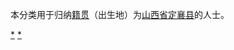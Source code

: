 {{Catnav|頁面分類|各種主題的頁面分類|依中国各省来作的分类|各地中国人|山西人|忻州人}}
{{Catnav|頁面分類|人物|各國人物|中国人|各地中国人|山西人|忻州人}}

本分类用于归纳[[籍贯|籍贯]]（出生地）为[[山西省|山西省]][[定襄县|定襄县]]的人士。

[[Category:忻州人|*]]
[[Category:定襄县|*]]
